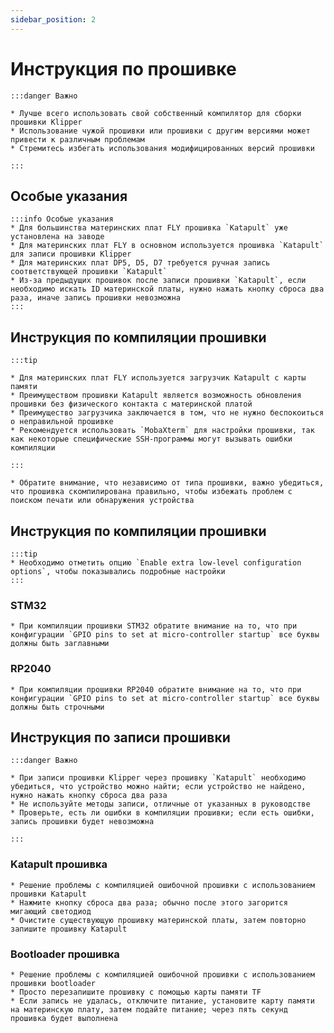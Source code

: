 ```yaml
---
sidebar_position: 2
---
```





# Инструкция по прошивке

    :::danger Важно

    * Лучше всего использовать свой собственный компилятор для сборки прошивки Klipper
    * Использование чужой прошивки или прошивки с другим версиями может привести к различным проблемам
    * Стремитесь избегать использования модифицированных версий прошивки

    :::

## Особые указания

    :::info Особые указания
    * Для большинства материнских плат FLY прошивка `Katapult` уже установлена на заводе
    * Для материнских плат FLY в основном используется прошивка `Katapult` для записи прошивки Klipper
    * Для материнских плат DP5, D5, D7 требуется ручная запись соответствующей прошивки `Katapult`
    * Из-за предыдущих прошивок после записи прошивки `Katapult`, если необходимо искать ID материнской платы, нужно нажать кнопку сброса два раза, иначе запись прошивки невозможна
    :::

## Инструкция по компиляции прошивки

    :::tip

    * Для материнских плат FLY используется загрузчик Katapult с карты памяти
    * Преимуществом прошивки Katapult является возможность обновления прошивки без физического контакта с материнской платой
    * Преимущество загрузчика заключается в том, что не нужно беспокоиться о неправильной прошивке
    * Рекомендуется использовать `MobaXterm` для настройки прошивки, так как некоторые специфические SSH-программы могут вызывать ошибки компиляции
    
    :::

    * Обратите внимание, что независимо от типа прошивки, важно убедиться, что прошивка скомпилирована правильно, чтобы избежать проблем с поиском печати или обнаружения устройства

## Инструкция по компиляции прошивки

    :::tip
    * Необходимо отметить опцию `Enable extra low-level configuration options`, чтобы показывались подробные настройки
    :::

### STM32

    * При компиляции прошивки STM32 обратите внимание на то, что при конфигурации `GPIO pins to set at micro-controller startup` все буквы должны быть заглавными

### RP2040

    * При компиляции прошивки RP2040 обратите внимание на то, что при конфигурации `GPIO pins to set at micro-controller startup` все буквы должны быть строчными

## Инструкция по записи прошивки

    :::danger Важно

    * При записи прошивки Klipper через прошивку `Katapult` необходимо убедиться, что устройство можно найти; если устройство не найдено, нужно нажать кнопку сброса два раза
    * Не используйте методы записи, отличные от указанных в руководстве
    * Проверьте, есть ли ошибки в компиляции прошивки; если есть ошибки, запись прошивки будет невозможна

    :::

### Katapult прошивка

    * Решение проблемы с компиляцией ошибочной прошивки с использованием прошивки Katapult
    * Нажмите кнопку сброса два раза; обычно после этого загорится мигающий светодиод
    * Очистите существующую прошивку материнской платы, затем повторно запишите прошивку Katapult

### Bootloader прошивка

    * Решение проблемы с компиляцией ошибочной прошивки с использованием прошивки bootloader
    * Просто перезапишите прошивку с помощью карты памяти TF
    * Если запись не удалась, отключите питание, установите карту памяти на материнскую плату, затем подайте питание; через пять секунд прошивка будет выполнена

